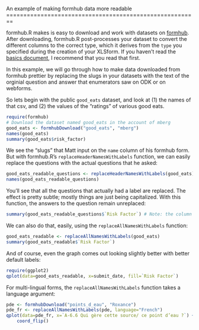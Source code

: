 <link href="http://kevinburke.bitbucket.org/markdowncss/markdown.css" rel="stylesheet"></link>
An example of making formhub data more readable
========================================================

formhub.R makes is easy to download and work with datasets on [formhub](http://formhub.org). After downloading, formhub.R post-processes your dataset to convert the different columns to the correct type, which it derives from the `type` you specified during the creation of your XLSform. If you haven't read the [basics document](http://SEL-Columbia.github.com/formhub.R/demo/Basics_of_formhub.R.html), I recommend that you read that first.

In this example, we will go through how to make data downloaded from formhub prettier  by replacing the slugs in your datasets with the text of the orginial question and answer that enumerators saw on ODK or on webforms.

So lets begin with the public `good_eats` dataset, and look at (1) the names of that csv, and (2) the values of the "ratings" of various good eats.
```r
require(formhub)
# Download the dataset named good_eats in the account of mberg
good_eats <- formhubDownload("good_eats", "mberg")
names(good_eats)
summary(good_eats$risk_factor)
```


We see the "slugs" that Matt input on the `name` column of his formhub form. But with formhub.R's `replaceHeaderNamesWithLabels` function, we can easily replace the questions with the actual questions that he asked:
```r
good_eats_readable_questions <- replaceHeaderNamesWithLabels(good_eats)
names(good_eats_readable_questions)
```

You'll see that all the questions that actually had a label are replaced. The effect is pretty subtle; mostly things are just being capitalized. With this function, the answers to the question remain unreplaced:

```r
summary(good_eats_readable_questions$`Risk Factor`) # Note: the column name, because it includes a space, is surrounded by backticks (` `)
```

We can also do that, easily, using the `replaceAllNamesWithLabels` function:
```r
good_eats_readable <- replaceAllNamesWithLabels(good_eats)
summary(good_eats_readable$`Risk Factor`)
```

And of course, even the graph comes out looking slightly better  with better default labels:
```r
require(ggplot2)
qplot(data=good_eats_readable, x=submit_date, fill=`Risk Factor`)
```

For multi-lingual forms, the `replaceAllNamesWithLabels` function takes a language argument:
```r
pde <- formhubDownload("points_d_eau", "Roxance")
pde_fr <- replaceAllNamesWithLabels(pde, language="French")
qplot(data=pde_fr, x=`A-6.6 Qui gère cette source/ ce point d’eau ?`) +
    coord_flip()
```

